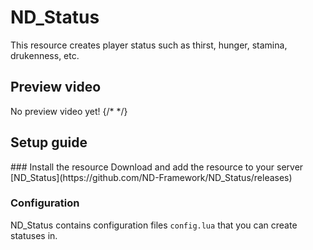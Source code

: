 
# ND_Status
This resource creates player status such as thirst, hunger, stamina, drukenness, etc.

## Preview video
No preview video yet!
{/* <PreviewVideo
    src="https://www.youtube.com/embed/2v3C05fHSos?si=EDqfr-GurrsP-Rp5"
/> */}



## Setup guide
<Steps>
### Install the resource
Download and add the resource to your server
[ND_Status](https://github.com/ND-Framework/ND_Status/releases)


### Configuration
ND_Status contains configuration files `config.lua` that you can create statuses in.



</Steps>
